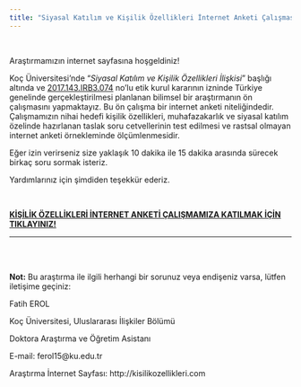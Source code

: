 ```yaml
---
title: "Siyasal Katılım ve Kişilik Özellikleri İnternet Anketi Çalışması"  
---
```


<br>

Araştırmamızın internet sayfasına hoşgeldiniz! 

Koç Üniversitesi'nde "<i>Siyasal Katılım ve Kişilik Özellikleri İlişkisi</i>" başlığı altında ve <u>2017.143.IRB3.074</u> no'lu etik kurul kararının izninde Türkiye genelinde gerçekleştirilmesi planlanan bilimsel bir araştırmanın ön çalışmasını yapmaktayız. Bu ön çalışma bir internet anketi niteliğindedir. Çalışmamızın nihai hedefi kişilik özellikleri, muhafazakarlık ve siyasal katılım özelinde hazırlanan taslak soru cetvellerinin test edilmesi ve rastsal olmayan internet anketi örnekleminde ölçümlenmesidir.

Eğer izin verirseniz size yaklaşık 10 dakika ile 15 dakika arasında sürecek birkaç soru sormak isteriz. 

Yardımlarınız için şimdiden teşekkür ederiz.

<br>

[<b><u>KİŞİLİK ÖZELLİKLERİ İNTERNET ANKETİ ÇALIŞMAMIZA KATILMAK İÇİN TIKLAYINIZ!</u></b>](http://koc.ca1.qualtrics.com/jfe/form/SV_6MBUliOUBJ36a7H)

---
<br>
<br>

<b>Not:</b> Bu araştırma ile ilgili herhangi bir sorunuz veya endişeniz varsa, lütfen iletişime geçiniz:

 

Fatih EROL

Koç Üniversitesi, Uluslararası İlişkiler Bölümü

Doktora Araştırma ve Öğretim Asistanı

E-mail: ferol15@ku.edu.tr

Araştırma İnternet Sayfası: http://kisilikozellikleri.com



